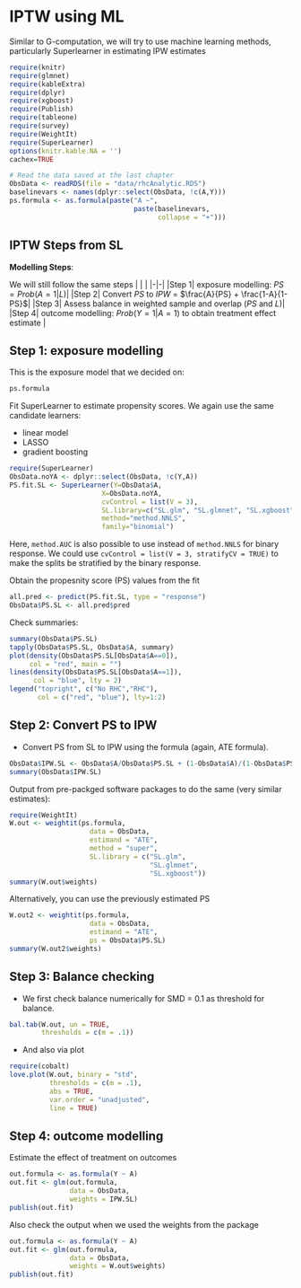 # IPTW using ML

Similar to G-computation, we will try to use machine learning methods, particularly Superlearner in estimating IPW estimates

```r
require(knitr)
require(glmnet)
require(kableExtra)
require(dplyr)
require(xgboost)
require(Publish)
require(tableone)
require(survey)
require(WeightIt)
require(SuperLearner)
options(knitr.kable.NA = '')
cachex=TRUE
```

```r
# Read the data saved at the last chapter
ObsData <- readRDS(file = "data/rhcAnalytic.RDS")
baselinevars <- names(dplyr::select(ObsData, !c(A,Y)))
ps.formula <- as.formula(paste("A ~",
                               paste(baselinevars,
                                     collapse = "+")))
```

## IPTW Steps from SL

**Modelling Steps**:

We will still follow the same steps
|  |  |
|-|-|
|Step 1| exposure modelling: $PS = Prob(A=1|L)$|
|Step 2| Convert $PS$ to $IPW$  = $\frac{A}{PS} + \frac{1-A}{1-PS}$|
|Step 3| Assess balance in weighted sample and overlap ($PS$ and $L$)|
|Step 4| outcome modelling: $Prob(Y=1|A=1)$ to obtain treatment effect estimate  |

## Step 1: exposure modelling

This is the exposure model that we decided on:

```r
ps.formula
```

Fit SuperLearner to estimate propensity scores. We again use the same candidate learners:

- linear model
- LASSO
- gradient boosting

```r
require(SuperLearner)
ObsData.noYA <- dplyr::select(ObsData, !c(Y,A))
PS.fit.SL <- SuperLearner(Y=ObsData$A, 
                       X=ObsData.noYA, 
                       cvControl = list(V = 3),
                       SL.library=c("SL.glm", "SL.glmnet", "SL.xgboost"), 
                       method="method.NNLS",
                       family="binomial")
```

Here, `method.AUC` is also possible to use instead of `method.NNLS` for binary response. We could use `cvControl = list(V = 3, stratifyCV = TRUE)` to make the splits be stratified by the binary response.

Obtain the propesnity score (PS) values from the fit

```r
all.pred <- predict(PS.fit.SL, type = "response")
ObsData$PS.SL <- all.pred$pred
```

Check summaries: 

```r
summary(ObsData$PS.SL)
tapply(ObsData$PS.SL, ObsData$A, summary)
plot(density(ObsData$PS.SL[ObsData$A==0]), 
     col = "red", main = "")
lines(density(ObsData$PS.SL[ObsData$A==1]), 
      col = "blue", lty = 2)
legend("topright", c("No RHC","RHC"), 
       col = c("red", "blue"), lty=1:2)
```


## Step 2: Convert PS to IPW 

- Convert PS from SL to IPW using the formula (again, ATE formula). 

```r
ObsData$IPW.SL <- ObsData$A/ObsData$PS.SL + (1-ObsData$A)/(1-ObsData$PS.SL)
summary(ObsData$IPW.SL)
```

Output from pre-packged software packages to do the same (very similar estimates):

```r
require(WeightIt)
W.out <- weightit(ps.formula, 
                    data = ObsData, 
                    estimand = "ATE",
                    method = "super",
                    SL.library = c("SL.glm", 
                                   "SL.glmnet", 
                                   "SL.xgboost"))
summary(W.out$weights)
```

Alternatively, you can use the previously estimated PS

```r
W.out2 <- weightit(ps.formula, 
                    data = ObsData, 
                    estimand = "ATE",
                    ps = ObsData$PS.SL)
summary(W.out2$weights)
```

## Step 3: Balance checking

- We first check balance numerically for SMD = 0.1 as threshold for balance.


```r
bal.tab(W.out, un = TRUE, 
        thresholds = c(m = .1))
```

- And also via plot

```r
require(cobalt)
love.plot(W.out, binary = "std",
          thresholds = c(m = .1),
          abs = TRUE, 
          var.order = "unadjusted", 
          line = TRUE)
```

## Step 4: outcome modelling 

Estimate the effect of treatment on outcomes 

```r
out.formula <- as.formula(Y ~ A)
out.fit <- glm(out.formula,
               data = ObsData,
               weights = IPW.SL)
publish(out.fit)
```

Also check the output when we used the weights from the package

```r
out.formula <- as.formula(Y ~ A)
out.fit <- glm(out.formula,
               data = ObsData,
               weights = W.out$weights)
publish(out.fit)
```

